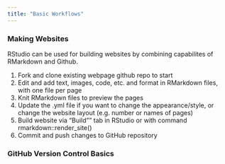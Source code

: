 ```yaml
---
title: "Basic Workflows"
---
```



### Making Websites

RStudio can be used for building websites by combining capabilites of RMarkdown and Github. 

1. Fork and clone existing webpage github repo to start
1. Edit and add text, images, code, etc. and format in RMarkdown files, with one file per page
1. Knit RMarkdown files to preview the pages
1. Update the .yml file if you want to change the appearance/style, or change the website layout (e.g. number or names of pages)
1. Build website via "Build"" tab in RStudio or with command rmarkdown::render_site()
1. Commit and push changes to GitHub repository


### GitHub Version Control Basics

